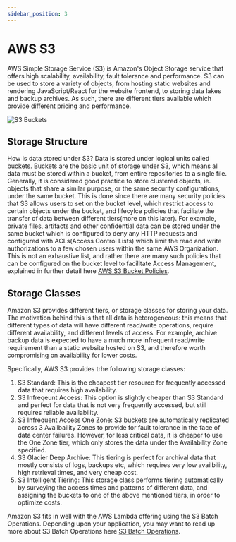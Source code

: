 ```yaml
---
sidebar_position: 3
---
```


# AWS S3

AWS Simple Storage Service (S3) is Amazon's Object Storage service that offers high scalability, availability, fault tolerance and performance. S3 can be used to store a 
variety of objects, from hosting static websites and rendering JavaScript/React for the website frontend, to storing data lakes and backup archives. As such, there
are different tiers available which provide different pricing and performance.

![S3 Buckets](https://www.testpreptraining.com/tutorial/wp-content/uploads/2019/08/image008.png)

## Storage Structure

How is data stored under S3? Data is stored under logical units called buckets. Buckets are the basic unit of storage under S3, which means all data must be stored
within a bucket, from entire repositories to a single file. Generally, it is considered good practice to store clustered objects, ie. objects that share a similar
purpose, or the same security configurations, under the same bucket. This is done since there are many security policies that S3 allows users to set on the bucket level,
which restrict access to certain objects under the bucket, and lifecylce policies that faciliate the transfer of data between different tiers(more on this later).
For example, private files, artifacts and other confidential data can be stored under the same bucket which is configured to deny any HTTP requests and configured 
with ACLs(Access Control Lists) which limit the read and write authorizations to a few chosen users within the same AWS Organization. This is not an exhaustive 
list, and rather there are many such policies that can be configured on the bucket level to facilitate Access Management, explained in further detail here
[AWS S3 Bucket Policies](https://docs.aws.amazon.com/AmazonS3/latest/userguide/Welcome.html).

## Storage Classes

Amazon S3 provides different tiers, or storage classes for storing your data. The motivation behind this is that all data is heterogeneous: this means that
different types of data will have different read/write operations, require different availability, and different levels of access. For example, archive backup data
is expected to have a much more infrequent read/write requirement than a static website hosted on S3, and therefore worth compromising on availability for lower
costs.

Specifically, AWS S3 provides trhe following storage classes:

1. S3 Standard: This is the cheapest tier resource for frequently accessed data that requires high availability.
2. S3 Infreqeunt Access: This option is slightly cheaper than S3 Standard and perfect for data that is not very frequently accessed, but still requires reliable
availability.
3. S3 Infrequent Access One Zone: S3 buckets are automatically replicated across 3 Availbaility Zones to provide for fault tolerance in the face of data center
failures. However, for less critical data, it is cheaper to use the One Zone tier, which only stores the data under the Availability Zone specified.
4. S3 Glacier Deep Archive: This tiering is perfect for archival data that mostly consists of logs, backups etc, which requires very low availbility, high retrieval 
times, and very cheap cost.
5. S3 Intelligent Tiering: This storage class performs tiering automatically by surveying the access times and patterns of different data, and assigning the buckets
to one of the above mentioned tiers, in order to optimize costs.

Amazon S3 fits in well with the AWS Lambda offering using the S3 Batch Operations. Depending upon your application, you may want to read up more about S3 Batch
Operations here [S3 Batch Operations](https://docs.aws.amazon.com/AmazonS3/latest/userguide/Welcome.html).
